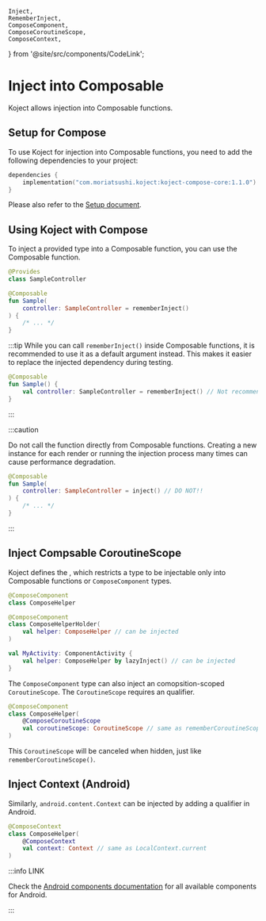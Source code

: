     Inject,
    RememberInject,
    ComposeComponent,
    ComposeCoroutineScope,
    ComposeContext,
} from '@site/src/components/CodeLink';

# Inject into Composable
Koject allows injection into Composable functions.

## Setup for Compose
To use Koject for injection into Composable functions, you need to add the following dependencies to your project:

```kotlin
dependencies {
    implementation("com.moriatsushi.koject:koject-compose-core:1.1.0")
}
```

Please also refer to the [Setup document](/docs/setup).

## Using Koject with Compose
To inject a provided type into a Composable function, you can use the <RememberInject/> Composable function.

```kotlin
@Provides
class SampleController
```
```kotlin
@Composable
fun Sample(
    controller: SampleController = rememberInject()
) {
    /* ... */
}
```

:::tip
While you can call `rememberInject()` inside Composable functions, it is recommended to use it as a default argument instead.
This makes it easier to replace the injected dependency during testing.

```kotlin
@Composable
fun Sample() {
    val controller: SampleController = rememberInject() // Not recommended
}
```
:::

:::caution

Do not call the <Inject/> function directly from Composable functions.
Creating a new instance for each render or running the injection process many times can cause performance degradation.

```kotlin
@Composable
fun Sample(
    controller: SampleController = inject() // DO NOT!!
) {
    /* ... */
}
```
:::

## Inject Compsable CoroutineScope
Koject defines the <ComposeComponent/>, which restricts a type to be injectable only into Composable functions or `ComposeComponent` types.

```kotlin
@ComposeComponent
class ComposeHelper
```
```kotlin
@ComposeComponent
class ComposeHelperHolder(
    val helper: ComposeHelper // can be injected
)
```
```kotlin
val MyActivity: ComponentActivity {
    val helper: ComposeHelper by lazyInject() // can be injected
}
```

The `ComposeComponent` type can also inject an comopsition-scoped `CoroutineScope`.
The `CoroutineScope` requires an <ComposeCoroutineScope/> qualifier.

```kotlin
@ComposeComponent
class ComposeHelper(
    @ComposeCoroutineScope
    val coroutineScope: CoroutineScope // same as rememberCoroutineScope()
)
```

This `CoroutineScope` will be canceled when hidden, just like `rememberCoroutineScope()`.

## Inject Context (Android)
Similarly, `android.content.Context` can be injected by adding a <ComposeContext/> qualifier in Android.

```kotlin
@ComposeContext
class ComposeHelper(
    @ComposeContext
    val context: Context // same as LocalContext.current
)
```

:::info LINK

Check the [Android components documentation](/docs/android/components) for all available components for Android.

:::
